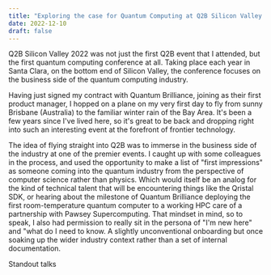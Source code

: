 ```yaml
---
title: "Exploring the case for Quantum Computing at Q2B Silicon Valley 2022"
date: 2022-12-10
draft: false
---
```


Q2B Silicon Valley 2022 was not just the first Q2B event that I attended, but the first quantum computing conference at all. Taking place each year in Santa Clara, on the bottom end of Silicon Valley, the conference focuses on the business side of the quantum computing industry. 

Having just signed my contract with Quantum Brilliance, joining as their first product manager, I hopped on a plane on my very first day to fly from sunny Brisbane (Australia) to the familiar winter rain of the Bay Area. It's been a few years since I've lived here, so it's great to be back and dropping right into such an interesting event at the forefront of frontier technology.

The idea of flying straight into Q2B was to immerse in the business side of the industry at one of the premier events. I caught up with some colleagues in the process, and used the opportunity to make a list of "first impressions" as someone coming into the quantum industry from the perspective of computer science rather than physics. Which would itself be an analog for the kind of technical talent that will be encountering things like the Qristal SDK, or hearing about the milestone of Quantum Brilliance deploying the first room-temperature quantum computer to a working HPC care of a partnership with Pawsey Supercomputing. That mindset in mind, so to speak, I also had permission to really sit in the persona of "I'm new here" and "what do I need to know. A slightly unconventional onboarding but once soaking up the wider industry context rather than a set of internal documentation.

Standout talks


